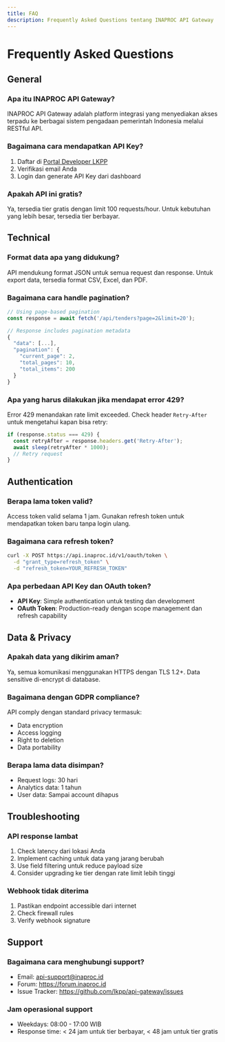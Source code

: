 ```yaml
---
title: FAQ
description: Frequently Asked Questions tentang INAPROC API Gateway
---
```


# Frequently Asked Questions

## General

### Apa itu INAPROC API Gateway?
INAPROC API Gateway adalah platform integrasi yang menyediakan akses terpadu ke berbagai sistem pengadaan pemerintah Indonesia melalui RESTful API.

### Bagaimana cara mendapatkan API Key?
1. Daftar di [Portal Developer LKPP](https://developer.lkpp.go.id)
2. Verifikasi email Anda
3. Login dan generate API Key dari dashboard

### Apakah API ini gratis?
Ya, tersedia tier gratis dengan limit 100 requests/hour. Untuk kebutuhan yang lebih besar, tersedia tier berbayar.

## Technical

### Format data apa yang didukung?
API mendukung format JSON untuk semua request dan response. Untuk export data, tersedia format CSV, Excel, dan PDF.

### Bagaimana cara handle pagination?
```javascript
// Using page-based pagination
const response = await fetch('/api/tenders?page=2&limit=20');

// Response includes pagination metadata
{
  "data": [...],
  "pagination": {
    "current_page": 2,
    "total_pages": 10,
    "total_items": 200
  }
}
```

### Apa yang harus dilakukan jika mendapat error 429?
Error 429 menandakan rate limit exceeded. Check header `Retry-After` untuk mengetahui kapan bisa retry:
```javascript
if (response.status === 429) {
  const retryAfter = response.headers.get('Retry-After');
  await sleep(retryAfter * 1000);
  // Retry request
}
```

## Authentication

### Berapa lama token valid?
Access token valid selama 1 jam. Gunakan refresh token untuk mendapatkan token baru tanpa login ulang.

### Bagaimana cara refresh token?
```bash
curl -X POST https://api.inaproc.id/v1/oauth/token \
  -d "grant_type=refresh_token" \
  -d "refresh_token=YOUR_REFRESH_TOKEN"
```

### Apa perbedaan API Key dan OAuth token?
- **API Key**: Simple authentication untuk testing dan development
- **OAuth Token**: Production-ready dengan scope management dan refresh capability

## Data & Privacy

### Apakah data yang dikirim aman?
Ya, semua komunikasi menggunakan HTTPS dengan TLS 1.2+. Data sensitive di-encrypt di database.

### Bagaimana dengan GDPR compliance?
API comply dengan standard privacy termasuk:
- Data encryption
- Access logging
- Right to deletion
- Data portability

### Berapa lama data disimpan?
- Request logs: 30 hari
- Analytics data: 1 tahun
- User data: Sampai account dihapus

## Troubleshooting

### API response lambat
1. Check latency dari lokasi Anda
2. Implement caching untuk data yang jarang berubah
3. Use field filtering untuk reduce payload size
4. Consider upgrading ke tier dengan rate limit lebih tinggi

### Webhook tidak diterima
1. Pastikan endpoint accessible dari internet
2. Check firewall rules
3. Verify webhook signature

## Support

### Bagaimana cara menghubungi support?
- Email: api-support@inaproc.id
- Forum: https://forum.inaproc.id
- Issue Tracker: https://github.com/lkpp/api-gateway/issues

### Jam operasional support
- Weekdays: 08:00 - 17:00 WIB
- Response time: < 24 jam untuk tier berbayar, < 48 jam untuk tier gratis
